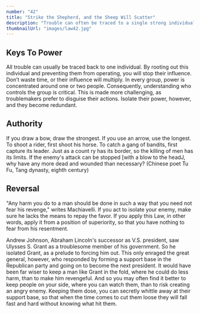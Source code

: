 ```yaml
---
number: "42"
title: "Strike the Shepherd, and the Sheep Will Scatter"
description: "Trouble can often be traced to a single strong individual-the stirrer; the arrogant underling, the poisoner oJ goodwill. If you allow such people room to operate, others will succumb to their influence. Do not wait for the troubles they cause to multiply, do not try to negotiate with them-they are irredeemable. Neutralize their influence by isolating or banishing them. Strike at the source oJ the trouble and the sheep will scatter."
thumbnailUrl: "images/law42.jpg"
---
```


## Keys To Power

All trouble can usually be traced back to one individual. By rooting out this individual and preventing them from operating, you will stop their influence. Don’t waste time, or their influence will multiply. In every group, power is concentrated around one or two people. Consequently, understanding who controls the group is critical. This is made more challenging, as troublemakers prefer to disguise their actions. Isolate their power, however, and they become redundant.

## Authority

If you draw a bow, draw the strongest. If you use an arrow, use the longest. To shoot a rider, first shoot his horse. To catch a gang of bandits, first capture its leader. Just as a count ry has its border, so the killing of men has its limits. If the enemy's attack can be stopped [with a blow to the headJ, why have any more dead and wounded than necessary? (Chinese poet Tu Fu, Tang dynasty, eighth century)

## Reversal

"Any harm you do to a man should be done in such a way that you need not fear his revenge," writes Machiavelli. If you act to isolate your enemy, make sure he lacks the means to repay the favor. If you apply this Law, in other words, apply it from a position of superiority, so that you have nothing to fear from his resentment. 

Andrew Johnson, Abraham Lincoln's successor as V.S. president, saw Ulysses S. Grant as a troublesome member of his government. So he isolated Grant, as a prelude to forcing him out. This only enraged the great general, however, who responded by forming a support base in the Republican party and going on to become the next president. It would have been far wiser to keep a man like Grant in the fold, where he could do less harm, than to make him revengeful. And so you may often find it better to keep people on your side, where you can watch them, than to risk creating an angry enemy. Keeping them dose, you can secretly whittle away at their support base, so that when the time comes to cut them loose they will fall fast and hard without knowing what hit them.
